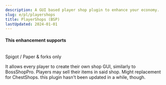 ```yaml
---
description: A GUI based player shop plugin to enhance your economy.
slug: e/pl/playershops
title: PlayerShops (BSP)
lastUpdated: 2024-01-01
---
```


#### This enhancement supports
<br/>
<MainStatusPill warning>Spigot / Paper & forks only</MainStatusPill>
<br/>

It allows every player to create their own shop GUI, similarly to BossShopPro. Players may sell their items in said shop. Might replacement for ChestShops. this plugin hasn't been updated in a while, though.

<LinkCard
  title="Spigot"
  description="View PlayerShop's official Spigot page for downloading the plugin."
  href="https://www.spigotmc.org/resources/playershops-gui-bsp-allow-players-to-create-public-shops.29568/"
/>